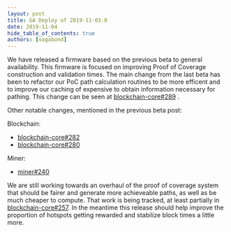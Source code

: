 ```yaml
---
layout: post
title: GA Deploy of 2019-11-03.0
date: 2019-11-04
hide_table_of_contents: true
authors: [vagabond]
---
```


We have released a firmware based on the previous beta to general availability. This firmware is
focused on improving Proof of Coverage construction and validation times. The main change from the
last beta has been to refactor our PoC path calculation routines to be more efficent and to improve
our caching of expensive to obtain information necessary for pathing. This change can be seen at
[blockchain-core#289](https://github.com/helium/blockchain-core/pull/289) .

<!--truncate-->

Other notable changes, mentioned in the previous beta post:

Blockchain:

- [blockchain-core#282](https://github.com/helium/blockchain-core/pull/282)
- [blockchain-core#280](https://github.com/helium/blockchain-core/pull/280)

Miner:

- [miner#240](https://github.com/helium/miner/pull/240)

We are still working towards an overhaul of the proof of coverage system that should be fairer and
generate more achieveable paths, as well as be much cheaper to compute. That work is being tracked,
at least partially in [blockchain-core#257](https://github.com/helium/blockchain-core/pull/257). In
the meantime this release should help improve the proportion of hotspots getting rewarded and
stabilize block times a little more.
